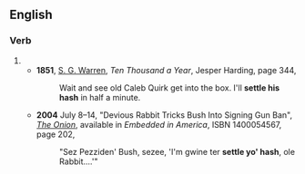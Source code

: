 ==English==
===Verb===
{{en-verb|settles someone's hash|settling someone's hash|settled someone's hash|inf=to [[settle]] (someone's) [[hash]]}}
#{{rfdef}}
#*'''1851''', [[w:Samuel Warren (English lawyer)|S. G. Warren]], ''Ten Thousand a Year'', Jesper Harding, page 344,
#*:Wait and see old Caleb Quirk get into the box. I'll '''settle his hash''' in half a minute.
#*'''2004''' July 8–14, "Devious Rabbit Tricks Bush Into Signing Gun Ban", ''[[w:The Onion|The Onion]]'', available in ''Embedded in America'', ISBN 1400054567, page 202,
#*:"Sez Pezziden' Bush, sezee, 'I'm gwine ter '''settle yo' hash''', ole Rabbit....'"